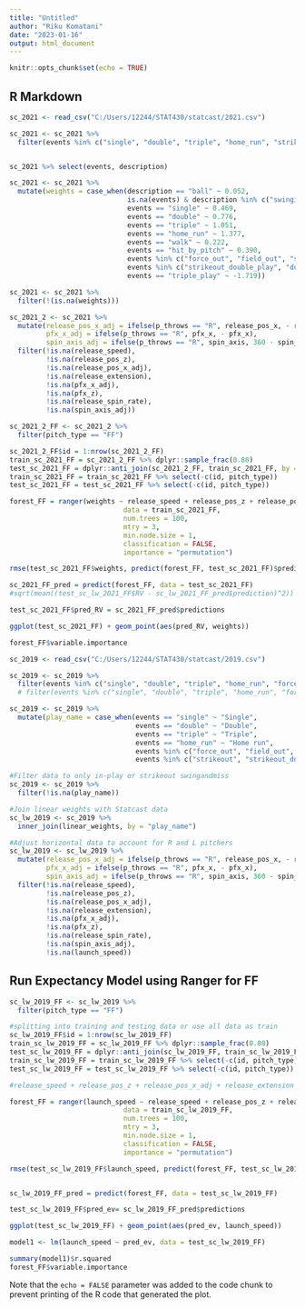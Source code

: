 ```yaml
---
title: "Untitled"
author: "Riku Komatani"
date: "2023-01-16"
output: html_document
---
```


```r
knitr::opts_chunk$set(echo = TRUE)
```

## R Markdown

```r
sc_2021 <- read_csv("C:/Users/12244/STAT430/statcast/2021.csv")

sc_2021 <- sc_2021 %>%
  filter(events %in% c("single", "double", "triple", "home_run", "strikeout", "force_out", "field_out",  "grounded_into_double_play", "sac_fly", "sac_fly_double_play", "strikeout_double_play", "double_play", "triple_play", "hit_by_pitch", "walk") | description %in% c("ball", "called_strike", "swinging_strike", "swinging_strike_blocked"))


sc_2021 %>% select(events, description)

sc_2021 <- sc_2021 %>%
  mutate(weights = case_when(description == "ball" ~ 0.052, 
                             is.na(events) & description %in% c("swinging_strike", "called_strike") ~ -0.046,
                             events == "single" ~ 0.469,
                             events == "double" ~ 0.776,
                             events == "triple" ~ 1.051,
                             events == "home_run" ~ 1.377,
                             events == "walk" ~ 0.222,
                             events == "hit_by_pitch" ~ 0.390,
                             events %in% c("force_out", "field_out", "sac_fly", "strikeout") ~ -0.247,
                             events %in% c("strikeout_double_play", "double_play", "sac_fly_double_play") ~ -0.931,
                             events == "triple_play" ~ -1.719))

sc_2021 <- sc_2021 %>%
  filter(!(is.na(weights)))

sc_2021_2 <- sc_2021 %>%
  mutate(release_pos_x_adj = ifelse(p_throws == "R", release_pos_x, - release_pos_x),
         pfx_x_adj = ifelse(p_throws == "R", pfx_x, - pfx_x),
         spin_axis_adj = ifelse(p_throws == "R", spin_axis, 360 - spin_axis)) %>%
  filter(!is.na(release_speed),
         !is.na(release_pos_z),
         !is.na(release_pos_x_adj),
         !is.na(release_extension),
         !is.na(pfx_x_adj),
         !is.na(pfx_z),
         !is.na(release_spin_rate),
         !is.na(spin_axis_adj))

sc_2021_2_FF <- sc_2021_2 %>%
  filter(pitch_type == "FF")

sc_2021_2_FF$id = 1:nrow(sc_2021_2_FF)
train_sc_2021_FF = sc_2021_2_FF %>% dplyr::sample_frac(0.80)
test_sc_2021_FF = dplyr::anti_join(sc_2021_2_FF, train_sc_2021_FF, by = 'id')
train_sc_2021_FF = train_sc_2021_FF %>% select(-c(id, pitch_type))
test_sc_2021_FF = test_sc_2021_FF %>% select(-c(id, pitch_type))

forest_FF = ranger(weights ~ release_speed + release_pos_z + release_pos_x_adj + release_extension + pfx_x_adj + pfx_z + release_spin_rate + spin_axis_adj + plate_x + plate_z,
                            data = train_sc_2021_FF,
                            num.trees = 100,
                            mtry = 3,
                            min.node.size = 1,
                            classification = FALSE,
                            importance = "permutation")

rmse(test_sc_2021_FF$weights, predict(forest_FF, test_sc_2021_FF)$prediction)

sc_2021_FF_pred = predict(forest_FF, data = test_sc_2021_FF)
#sqrt(mean((test_sc_lw_2021_FF$RV - sc_lw_2021_FF_pred$prediction)^2))

test_sc_2021_FF$pred_RV = sc_2021_FF_pred$predictions

ggplot(test_sc_2021_FF) + geom_point(aes(pred_RV, weights))

forest_FF$variable.importance

```
```r

sc_2019 <- read_csv("C:/Users/12244/STAT430/statcast/2019.csv")

sc_2019 <- sc_2019 %>%
  filter(events %in% c("single", "double", "triple", "home_run", "force_out", "field_out",  "grounded_into_double_play", "sac_fly", "sac_fly_double_play", "double_play", "triple_play"))
  # filter(events %in% c("single", "double", "triple", "home_run", "force_out", "field_out", "grounded_into_double_play", "double_play", "triple_play"))

sc_2019 <- sc_2019 %>%
  mutate(play_name = case_when(events == "single" ~ "Single",
                               events == "double" ~ "Double",
                               events == "triple" ~ "Triple",
                               events == "home_run" ~ "Home run",
                               events %in% c("force_out", "field_out", "grounded_into_double_play", "sac_fly", "sac_fly_double_play", "double_play", "triple_play") ~ "Generic Out",
                               events %in% c("strikeout", "strikeout_double_play") & description == "swinging_strike" ~ "Strikeout SwingandMiss"))

#Filter data to only in-play or strikeout swingandmiss
sc_2019 <- sc_2019 %>%
  filter(!is.na(play_name))

#Join linear weights with Statcast data
sc_lw_2019 <- sc_2019 %>%
  inner_join(linear_weights, by = "play_name")

#Adjust horizontal data to account for R and L pitchers
sc_lw_2019 <- sc_lw_2019 %>%
  mutate(release_pos_x_adj = ifelse(p_throws == "R", release_pos_x, - release_pos_x),
         pfx_x_adj = ifelse(p_throws == "R", pfx_x, - pfx_x),
         spin_axis_adj = ifelse(p_throws == "R", spin_axis, 360 - spin_axis)) %>%
  filter(!is.na(release_speed),
         !is.na(release_pos_z),
         !is.na(release_pos_x_adj),
         !is.na(release_extension),
         !is.na(pfx_x_adj),
         !is.na(pfx_z),
         !is.na(release_spin_rate),
         !is.na(spin_axis_adj),
         !is.na(launch_speed))

```


## Run Expectancy Model using Ranger for FF
```r
sc_lw_2019_FF <- sc_lw_2019 %>%
  filter(pitch_type == "FF")

#splitting into training and testing data or use all data as train
sc_lw_2019_FF$id = 1:nrow(sc_lw_2019_FF)
train_sc_lw_2019_FF = sc_lw_2019_FF %>% dplyr::sample_frac(0.80)
test_sc_lw_2019_FF = dplyr::anti_join(sc_lw_2019_FF, train_sc_lw_2019_FF, by = 'id')
train_sc_lw_2019_FF = train_sc_lw_2019_FF %>% select(-c(id, pitch_type))
test_sc_lw_2019_FF = test_sc_lw_2019_FF %>% select(-c(id, pitch_type))

#release_speed + release_pos_z + release_pos_x_adj + release_extension + pfx_x_adj + pfx_z + release_spin_rate + spin_axis_adj + plate_x + plate_z

forest_FF = ranger(launch_speed ~ release_speed + release_pos_z + release_pos_x_adj + release_extension + pfx_x_adj + pfx_z + release_spin_rate + spin_axis_adj + plate_x + plate_z,
                            data = train_sc_lw_2019_FF,
                            num.trees = 100,
                            mtry = 3,
                            min.node.size = 1,
                            classification = FALSE,
                            importance = "permutation")

rmse(test_sc_lw_2019_FF$launch_speed, predict(forest_FF, test_sc_lw_2019_FF)$prediction)


sc_lw_2019_FF_pred = predict(forest_FF, data = test_sc_lw_2019_FF)

test_sc_lw_2019_FF$pred_ev= sc_lw_2019_FF_pred$predictions

ggplot(test_sc_lw_2019_FF) + geom_point(aes(pred_ev, launch_speed))

model1 <- lm(launch_speed ~ pred_ev, data = test_sc_lw_2019_FF)

summary(model1)$r.squared
forest_FF$variable.importance

```

Note that the `echo = FALSE` parameter was added to the code chunk to prevent printing of the R code that generated the plot.
